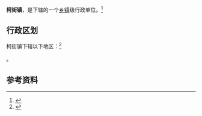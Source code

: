 {{中国乡级行政区|53/05/24/103/000}}

'''柯街镇'''，是{{PRC admin/fullname|53/05/24/103/000|3}}下辖的一个[[乡镇|乡镇]]级行政单位。<ref>{{PRC admin/ref sgc|{{PRC admin/parent|53/05/24/103/000}}}}</ref>

== 行政区划 ==

柯街镇下辖以下地区：<ref>{{PRC admin/ref sgc|53/05/24/103/000}}</ref>

{{PRC admin/children|53/05/24/103/000}}。

== 参考资料 ==

{{reflist}}

{{行政区划小作品}}
{{PRC admin/navcat|53/05/24/103/000}}